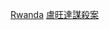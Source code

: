 {{Catnav|頁面分類|人物|各國人物|各國謀殺案受害者}}
{{Catnav|頁面分類|人物|逝世|特殊原因逝世者|謀殺受害者|各國謀殺案受害者}}
{{Catnav|頁面分類|社會|社會問題|犯罪|謀殺|謀殺受害者|各國謀殺案受害者}}
{{Catnav|頁面分類|社會|社會問題|犯罪|謀殺|各國謀殺案|盧旺達謀殺案}}
{{Catnav|頁面分類|社會科學|社會學|刑事學|犯罪|謀殺|各國謀殺案|盧旺達謀殺案}}
{{Catnav|頁面分類|社會科學|心理學|行為|犯罪|謀殺|各國謀殺案|盧旺達謀殺案}}

[[Category:各國謀殺案受害者|Rwanda]]
[[Category:盧旺達謀殺案|]]